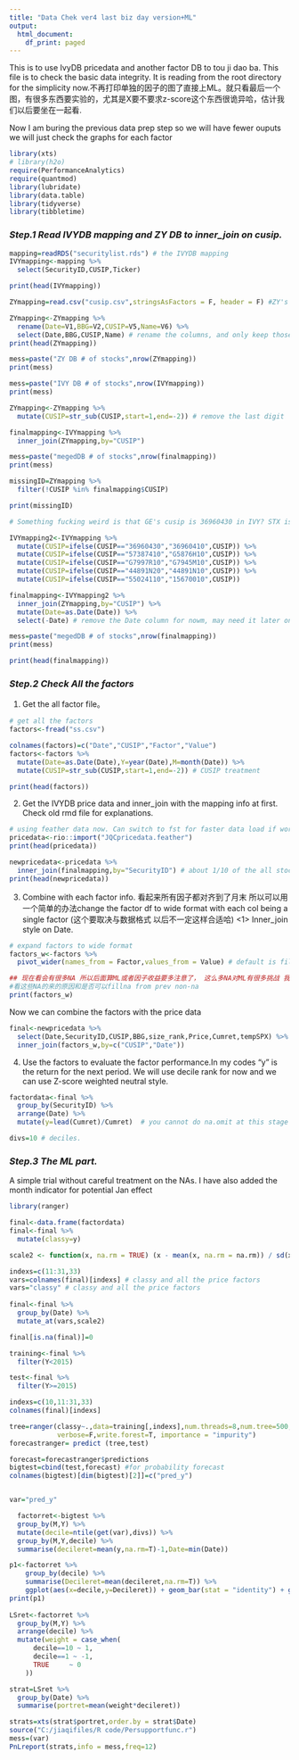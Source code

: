 ---
title: "Data Chek ver4 last biz day version+ML"
output:
  html_document:
    df_print: paged
---


This is to use IvyDB pricedata and another factor DB to tou ji dao ba. This file is to check the basic data integrity. It is reading from the root directory for the simplicity now.不再打印单独的因子的图了直接上ML。就只看最后一个图，有很多东西要实验的，尤其是X要不要求z-score这个东西很诡异哈，估计我们以后要坐在一起看.

Now I am buring the previous data prep step so we will have fewer ouputs we will just check the graphs for each factor
```{r include=FALSE}
library(xts)
# library(h2o)
require(PerformanceAnalytics)
require(quantmod)
library(lubridate)
library(data.table)
library(tidyverse)
library(tibbletime)


```

### **_Step.1 Read IVYDB mapping and ZY DB to inner_join on cusip._**
 

```{r include=FALSE}

mapping=readRDS("securitylist.rds") # the IVYDB mapping
IVYmapping<-mapping %>%
  select(SecurityID,CUSIP,Ticker) 

print(head(IVYmapping))

ZYmapping=read.csv("cusip.csv",stringsAsFactors = F, header = F) #ZY's mapping, no header, will add by myself.

ZYmapping<-ZYmapping %>% 
  rename(Date=V1,BBG=V2,CUSIP=V5,Name=V6) %>%  
  select(Date,BBG,CUSIP,Name) # rename the columns, and only keep those columns
print(head(ZYmapping))

```



```{r include=FALSE}
mess=paste("ZY DB # of stocks",nrow(ZYmapping))
print(mess)

mess=paste("IVY DB # of stocks",nrow(IVYmapping))
print(mess)

ZYmapping<-ZYmapping %>% 
  mutate(CUSIP=str_sub(CUSIP,start=1,end=-2)) # remove the last digit

finalmapping<-IVYmapping %>% 
  inner_join(ZYmapping,by="CUSIP")

mess=paste("megedDB # of stocks",nrow(finalmapping))
print(mess)

missingID=ZYmapping %>% 
  filter(!CUSIP %in% finalmapping$CUSIP)

print(missingID)

# Something fucking weird is that GE's cusip is 36960430 in IVY? STX is G7997R10
```



```{r include=FALSE}
IVYmapping2<-IVYmapping %>% 
  mutate(CUSIP=ifelse(CUSIP=="36960430","36960410",CUSIP)) %>% 
  mutate(CUSIP=ifelse(CUSIP=="57387410","G5876H10",CUSIP)) %>%
  mutate(CUSIP=ifelse(CUSIP=="G7997R10","G7945M10",CUSIP)) %>%
  mutate(CUSIP=ifelse(CUSIP=="44891N20","44891N10",CUSIP)) %>%
  mutate(CUSIP=ifelse(CUSIP=="55024110","15670010",CUSIP)) 

finalmapping<-IVYmapping2 %>% 
  inner_join(ZYmapping,by="CUSIP") %>%
  mutate(Date=as.Date(Date)) %>% 
  select(-Date) # remove the Date column for nowm, may need it later on for point in time study

mess=paste("megedDB # of stocks",nrow(finalmapping))
print(mess)

print(head(finalmapping))
```

### **_Step.2 Check All the factors_**
(1) Get the all factor file。
```{r}

# get all the factors
factors<-fread("ss.csv")

colnames(factors)=c("Date","CUSIP","Factor","Value")
factors<-factors %>% 
  mutate(Date=as.Date(Date),Y=year(Date),M=month(Date)) %>% 
  mutate(CUSIP=str_sub(CUSIP,start=1,end=-2)) # CUSIP treatment

print(head(factors))
```
(2) Get the IVYDB price data and inner_join with the mapping info at first. Check old rmd file for explanations.

```{r}
# using feather data now. Can switch to fst for faster data load if working with R only
pricedata<-rio::import("JQCpricedata.feather")
print(head(pricedata))

newpricedata<-pricedata %>% 
  inner_join(finalmapping,by="SecurityID") # about 1/10 of the all stock data, make sense ha
print(head(newpricedata))
```

(3) Combine with each factor info. 看起来所有因子都对齐到了月末 所以可以用一个简单的办法change the factor df to wide format with each col being a single factor (这个要取决与数据格式 以后不一定这样合适哈)
<1> Inner_join style on Date. 
```{r}
# expand factors to wide format
factors_w<-factors %>% 
  pivot_wider(names_from = Factor,values_from = Value) # default is fill NA for missing factors

## 现在看会有很多NA 所以后面算ML或者因子收益要多注意了， 这么多NA对ML有很多挑战 我之前也没有搞过这么多NA的，要我们一起
#看这些NA的来的原因和是否可以fillna from prev non-na
print(factors_w)


```
Now we can combine the factors with the price data
```{r}
final<-newpricedata %>% 
  select(Date,SecurityID,CUSIP,BBG,size_rank,Price,Cumret,tempSPX) %>% 
  inner_join(factors_w,by=c("CUSIP","Date"))


```

(4) Use the factors to evaluate the factor performance.In my codes "y" is the return for the next period. We will use decile rank for now and we can use Z-score weighted neutral style.
```{r include=FALSE}
factordata<-final %>%
  group_by(SecurityID) %>% 
  arrange(Date) %>% 
  mutate(y=lead(Cumret)/Cumret)  # you cannot do na.omit at this stage as you have so many NAs for factor columns

divs=10 # deciles.

```
### **_Step.3 The ML part._**
A simple trial without careful treatment on the NAs. I have also added the month indicator for potential Jan effect
```{r}
library(ranger)

final<-data.frame(factordata)
final<-final %>% 
  mutate(classy=y)

scale2 <- function(x, na.rm = TRUE) (x - mean(x, na.rm = na.rm)) / sd(x, na.rm)

indexs=c(11:31,33)
vars=colnames(final)[indexs] # classy and all the price factors
vars="classy" # classy and all the price factors
  
final<-final %>%
  group_by(Date) %>%
  mutate_at(vars,scale2)

final[is.na(final)]=0  

training<-final %>% 
  filter(Y<2015)

test<-final %>% 
  filter(Y>=2015)

indexs=c(10,11:31,33)
colnames(final)[indexs]

tree=ranger(classy~.,data=training[,indexs],num.threads=8,num.tree=500,#save.memory=T,
            verbose=F,write.forest=T, importance = "impurity")
forecastranger= predict (tree,test)

forecast=forecastranger$predictions
bigtest=cbind(test,forecast) #for probability forecast
colnames(bigtest)[dim(bigtest)[2]]=c("pred_y")


var="pred_y"

  factorret<-bigtest %>% 
  group_by(M,Y) %>% 
  mutate(decile=ntile(get(var),divs)) %>% 
  group_by(M,Y,decile) %>%
  summarise(decileret=mean(y,na.rm=T)-1,Date=min(Date))

p1<-factorret %>%
    group_by(decile) %>%
    summarise(Decileret=mean(decileret,na.rm=T)) %>%
    ggplot(aes(x=decile,y=Decileret)) + geom_bar(stat = "identity") + ggtitle(var)
print(p1)
  
LSret<-factorret %>% 
  group_by(M,Y) %>% 
  arrange(decile) %>% 
  mutate(weight = case_when(
      decile==10 ~ 1,
      decile==1 ~ -1,
      TRUE     ~ 0
    ))

strat=LSret %>% 
  group_by(Date) %>% 
  summarise(portret=mean(weight*decileret))

strats=xts(strat$portret,order.by = strat$Date)
source("C:/jiaqifiles/R code/Persupportfunc.r")
mess=(var)
PnLreport(strats,info = mess,freq=12)

```

